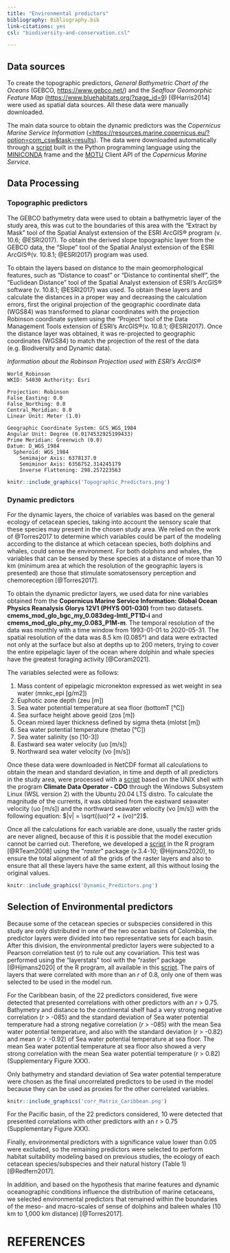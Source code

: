 ```yaml
---
title: "Environmental predictors"
bibliography: Bibliography.bib
link-citations: yes
csl: "biodiversity-and-conservation.csl"

---
```



## Data sources

To create the topographic predictors, *General Bathymetric Chart of the Oceans*  (GEBCO, [https://www.gebco.net/](https://www.gebco.net/)) and the *Seafloor Geomorphic Feature Map* ([https://www.bluehabitats.org/?page_id=9](https://www.bluehabitats.org/?page_id=9)) [@Harris2014] were used as spatial data sources. All these data were manually downloaded.

The main data source to obtain the dynamic predictors was the *Copernicus Marine Service Information* ([<https://resources.marine.copernicus.eu/?option=com_csw&task=results](https://resources.marine.copernicus.eu/?option=com_csw&task=results)). The data were downloaded automatically through a [script](https://github.com/ChrisBermudezR/Cetacean_Tourist_Vessel_Collision_Risk_Assessment/blob/main/03_Predictors/01_NetCDF/01_Predictors_Download.py) built in the Python programming language using the [MINICONDA](https://docs.conda.io/en/latest/miniconda.html) frame and the [MOTU](https://help.marine.copernicus.eu/en/articles/4796533-what-are-the-motu-apis#h_3d33beaafc) Client API of the *Copernicus Marine Service*. 



## Data Processing

### Topographic predictors

The GEBCO bathymetry data were used to obtain a bathymetric layer of the study area, this was cut to the boundaries of this area with the "Extract by Mask" tool of the Spatial Analyst extension of the ESRI ArcGIS® program (v. 10.6; @ESRI2017). To obtain the derived slope topographic layer from the GEBCO data, the "Slope" tool of the Spatial Analyst extension of the ESRI ArcGIS®(v. 10.8.1; @ESRI2017) program was used. 

To obtain the layers based on distance to the main geomorphological features, such as "Distance to coast" or "Distance to continental shelf", the "Euclidean Distance" tool of the Spatial Analyst extension of ESRI's ArcGIS® software (v. 10.8.1; @ESRI2017) was used. To obtain these layers and calculate the distances in a proper way and decreasing the calculation errors, first the original projection of the geographic coordinate data (WGS84) was transformed to planar coordinates with the projection Robinson coordinate system using the "Project" tool of the Data Management Tools extension of ESRI's ArcGIS®(v. 10.8.1; @ESRI2017). Once the distance layer was obtained, it was re-projected to geographic coordinates (WGS84) to match the projection of the rest of the data (e.g. Biodiversity and Dynamic data).

*Information about the Robinson Projection used with ESRI's ArcGIS®*

```
World_Robinson
WKID: 54030 Authority: Esri

Projection: Robinson
False_Easting: 0.0
False_Northing: 0.0
Central_Meridian: 0.0
Linear Unit: Meter (1.0)

Geographic Coordinate System: GCS_WGS_1984
Angular Unit: Degree (0.0174532925199433)
Prime Meridian: Greenwich (0.0)
Datum: D_WGS_1984
  Spheroid: WGS_1984
    Semimajor Axis: 6378137.0
    Semiminor Axis: 6356752.314245179
    Inverse Flattening: 298.257223563

```
```r
knitr::include_graphics('Topographic_Predictors.png')
```




### Dynamic predictors

For the dynamic layers, the choice of variables was based on the general ecology of cetacean species, taking into account the sensory scale that these species may present in the chosen study area. We relied on the work of @Torres2017 to determine which variables could be part of the modeling according to the distance at which cetacean species, both dolphins and whales, could sense the environment. For both dolphins and whales, the variables that can be sensed by these species at a distance of more than 10 km (minimum area at which the resolution of the geographic layers is presented) are those that stimulate somatosensory perception and chemoreception [@Torres2017]. 

To obtain the dynamic predictor layers, we used data for nine variables obtained from the **Copernicus Marine Service Information: Global Ocean Physics Reanalysis Glorys 12V1 (PHYS 001-030)** from two datasets. **cmems_mod_glo_bgc_my_0.083deg-lmtl_PT1D-i** and **cmems_mod_glo_phy_my_0.083_P1M-m**. The temporal resolution of the data was monthly with a time window from 1993-01-01 to 2020-05-31. The spatial resolution of the data was 8.5 km (0.085°) and data were extracted not only at the surface but also at depths up to 200 meters, trying to cover the entire epipelagic layer of the ocean where dolphin and whale species have the greatest foraging activity [@Coram2021].

The variables selected were as follows:

1. Mass content of epipelagic micronekton expressed as wet weight in sea water (mnkc_epi [g/m2])
2. Euphotic zone depth (zeu [m])
3. Sea water potential temperature at sea floor (bottomT [°C])
4. Sea surface height above geoid (zos [m])
5. Ocean mixed layer thickness defined by sigma theta (mlotst [m])
6. Sea water potential temperature (thetao [°C])
7. Sea water salinity (so [10-3])
8. Eastward sea water velocity (uo [m/s])
9. Northward sea water velocity (vo [m/s])



Once these data were downloaded in NetCDF format all calculations to obtain the mean and standard deviation, in time and depth of all predictors in the study area, were processed with a [script](https://github.com/ChrisBermudezR/Cetacean_Tourist_Vessel_Collision_Risk_Assessment/blob/main/03_Predictors/01_NetCDF/02_NetCDF_Processing.sh) based on the UNIX shell with the program **Climate Data Operator - CDO** through the Windows Subsystem Linux  (WSL version 2) with the Ubuntu 20.04 LTS distro. To calculate the magnitude of the currents, it was obtained from the eastward seawater velocity (uo [m/s]) and the northward seawater velocity (vo [m/s]) with the following equation: $|v| = \sqrt{(uo)^2 + (vo)^2}$. 


Once all the calculations for each variable are done, usually the raster grids are never aligned, because of this it is possible that the model execution cannot be carried out. Therefore, we developed a [script](https://github.com/ChrisBermudezR/Cetacean_Tourist_Vessel_Collision_Risk_Assessment/blob/main/03_Predictors/01_Predictors_Alignment.R) in the R program [@RTeam2008] using the "*raster*" package (v.3.4-10; @Hijmans2020), to ensure the total alignment of all the grids of the raster layers and also to ensure that all these layers have the same extent, all this without losing the original values. 

```r
knitr::include_graphics('Dynamic_Predictors.png')
```



## Selection of Environmental predictors

Because some of the cetacean species or subspecies considered in this study are only distributed in one of the two ocean basins of Colombia, the predictor layers were divided into two representative sets for each basin. After this division, the environmental predictor layers were subjected to a Pearson correlation test (*r*) to rule out any covariation. This test was performed using the "layerstats" tool with the "raster" package [@Hijmans2020] of the R program, all available in this [script](https://github.com/ChrisBermudezR/Cetacean_Tourist_Vessel_Collision_Risk_Assessment/blob/main/03_Predictors/01_Predictors_Alignment.R). The pairs of layers that were correlated with more than an *r* of 0.8, only one of them was selected to be used in the model run. 

For the Caribbean basin, of the 22 predictors considered, five were detected that presented correlations with other predictors with an *r* > 0.75. Bathymetry and distance to the continental shelf had a very strong negative correlation (*r* > -085) and the standard deviation of Sea water potential temperature had a strong negative correlation (*r* > -085) with the mean Sea water potential temperature, and also with the standard deviation (*r* > -0.82) and mean (*r* > -0.92) of Sea water potential temperature at sea floor. The mean Sea water potential temperature at sea floor also showed a very strong correlation with the mean Sea water potential temperature (*r* > 0.82) (Supplementary Figure XXX).

Only bathymetry and standard deviation of Sea water potential temperature were chosen as the final uncorrelated predictors to be used in the model because they can be used as proxies for the other correlated variables. 

 

```r
knitr::include_graphics('corr_Matrix_Caribbean.png')
```

 
For the Pacific basin, of the 22 predictors considered, 10 were detected that presented correlations with other predictors with an r > 0.75 (Supplementary Figure XXX). 

Finally, environmental predictors with a significance value lower than 0.05 were excluded, so the remaining predictors were selected to perform habitat suitability modeling based on previous studies, the ecology of each cetacean species/subspecies and their natural history (Table 1) [@Redfern2017].

In addition, and based on the hypothesis that marine features and dynamic oceanographic conditions influence the distribution of marine cetaceans, we selected environmental predictors that remained within the boundaries of the meso- and macro-scales of sense of dolphins and baleen whales (10 km to 1,000 km distance) [@Torres2017].






# REFERENCES

::: {#refs}
:::

\pagebreak